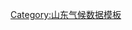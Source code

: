 {{Weather box
| width = auto
| metric first = yes
| single line = yes
| location = 泰山气象数据（平均数据自1971年统计至2000年，极端数据自1954年统计至2000年）

| Jan high C = -4.3
| Feb high C = -2.7
| Mar high C = 2.4
| Apr high C = 9.9
| May high C = 15.3
| Jun high C = 19.2
| Jul high C = 20.5
| Aug high C = 19.8
| Sep high C = 16.0
| Oct high C = 10.7
| Nov high C = 3.7
| Dec high C = -1.8
| year high C = 

| Jan low C = -10.8
| Feb low C = -9.2
| Mar low C = -4.6
| Apr low C = 2.5
| May low C = 8.2
| Jun low C = 12.5
| Jul low C = 15.2
| Aug low C = 14.6
| Sep low C = 10.0
| Oct low C = 4.3
| Nov low C = -2.8
| Dec low C = -8.4
| year low C = 

| Jan mean C = -7.8
| Feb mean C = -6.3
| Mar mean C = -1.3
| Apr mean C = 6.0
| May mean C = 11.5
| Jun mean C = 15.7
| Jul mean C = 17.8
| Aug mean C = 17.0
| Sep mean C = 12.7
| Oct mean C = 7.1
| Nov mean C = 0.2
| Dec mean C = -5.4
| year mean C = 

| Jan record high C = 12.4
| Feb record high C = 15.2
| Mar record high C = 17.9
| Apr record high C = 22.6
| May record high C = 26.0
| Jun record high C = 27.6
| Jul record high C = 28.6
| Aug record high C = 26.5
| Sep record high C = 23.6
| Oct record high C = 23.5
| Nov record high C = 16.3
| Dec record high C = 11.7
| year record high C = 28.6

| Jan record low C = -27.5
| Feb record low C = -23.4
| Mar record low C = -20.4
| Apr record low C = -13.9
| May record low C = -5.5
| Jun record low C = 0.9
| Jul record low C = 7.6
| Aug record low C = 4.7
| Sep record low C = -0.7
| Oct record low C = -9.1
| Nov record low C = -21.4
| Dec record low C = -24.1
| Year record low C = -27.5

| precipitation colour = green
| Jan precipitation mm = 12.6
| Feb precipitation mm = 17.8
| Mar precipitation mm = 26.3
| Apr precipitation mm = 38.8
| May precipitation mm = 75.4
| Jun precipitation mm = 133.0
| Jul precipitation mm = 297.3
| Aug precipitation mm = 229.3
| Sep precipitation mm = 101.2
| Oct precipitation mm = 70.9
| Nov precipitation mm = 27.3
| Dec precipitation mm = 12.8
| year precipitation mm = 

| Jan sun = 
| Feb sun = 
| Mar sun = 
| Apr sun = 
| May sun = 
| Jun sun = 
| Jul sun = 
| Aug sun = 
| Sep sun = 
| Oct sun = 
| Nov sun = 
| Dec sun = 

| Jan humidity = 
| Feb humidity = 
| Mar humidity = 
| Apr humidity = 
| May humidity = 
| Jun humidity = 
| Jul humidity = 
| Aug humidity = 
| Sep humidity = 
| Oct humidity = 
| Nov humidity = 
| Dec humidity = 

| unit precipitation days = 0.1 mm
| Jan precipitation days = 4.4
| Feb precipitation days = 5.1
| Mar precipitation days = 6.9
| Apr precipitation days = 6.5
| May precipitation days = 8.3
| Jun precipitation days = 10.2
| Jul precipitation days = 16.7
| Aug precipitation days = 13.2
| Sep precipitation days = 8.4
| Oct precipitation days = 6.4
| Nov precipitation days = 5.1
| Dec precipitation days = 4.0
| Year precipitation days = 

| source = [[中国气象局]]
| accessdate = 2014-03-29
| accessdate2 = 2014-03-29
}}<noinclude>
[[Category:山东气候数据模板]]
</noinclude>